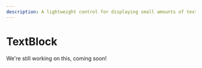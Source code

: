---
description: A lightweight control for displaying small amounts of text.
---

# TextBlock

We're still working on this, coming soon!

